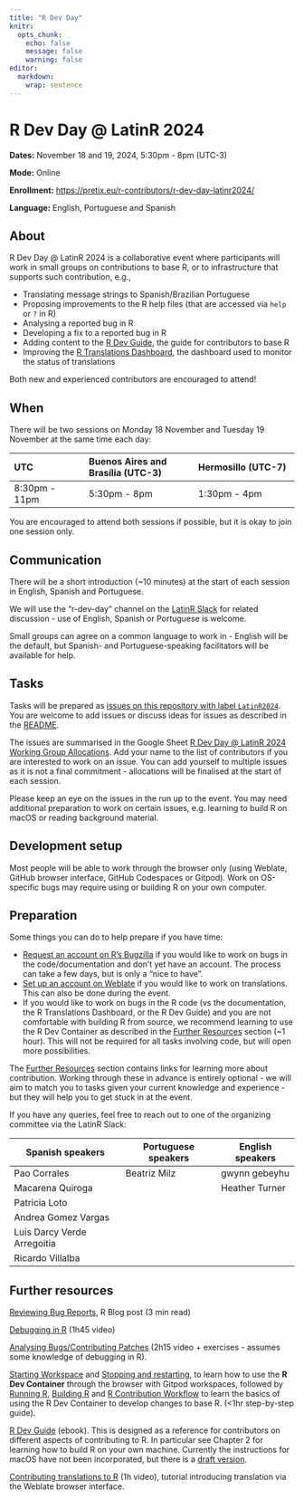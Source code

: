 ```yaml
---
title: "R Dev Day"
knitr:
  opts_chunk:
    echo: false
    message: false
    warning: false
editor: 
  markdown: 
    wrap: sentence
---
```


# R Dev Day \@ LatinR 2024

**Dates:** November 18 and 19, 2024, 5:30pm - 8pm (UTC-3)

**Mode:** Online

**Enrollment:** <https://pretix.eu/r-contributors/r-dev-day-latinr2024/>

**Language:** English, Portuguese and Spanish

## About

R Dev Day \@ LatinR 2024 is a collaborative event where participants will work in small groups on contributions to base R, or to infrastructure that supports such contribution, e.g.,

-   Translating message strings to Spanish/Brazilian Portuguese
-   Proposing improvements to the R help files (that are accessed via `help` or `?` in R)
-   Analysing a reported bug in R
-   Developing a fix to a reported bug in R
-   Adding content to the [R Dev Guide](https://contributor.r-project.org/rdevguide/), the guide for contributors to base R
-   Improving the [R Translations Dashboard](https://contributor.r-project.org/translations-dashboard/), the dashboard used to monitor the status of translations

Both new and experienced contributors are encouraged to attend!

## When

There will be two sessions on Monday 18 November and Tuesday 19 November at the same time each day:

| UTC           | Buenos Aires and Brasília (UTC-3) | Hermosillo (UTC-7) |
|:--------------|:---------------------|:-------------------|
| 8:30pm - 11pm | 5:30pm - 8pm         | 1:30pm - 4pm       |

You are encouraged to attend both sessions if possible, but it is okay to join one session only.

## Communication

There will be a short introduction (\~10 minutes) at the start of each session in English, Spanish and Portuguese.

We will use the "r-dev-day" channel on the [LatinR Slack](https://join.slack.com/t/latin-r/shared_invite/zt-2tespojdh-OpXaVcnzOY_SETtv9hqRSQ) for related discussion - use of English, Spanish or Portuguese is welcome.

Small groups can agree on a common language to work in - English will be the default, but Spanish- and Portuguese-speaking facilitators will be available for help.

## Tasks

Tasks will be prepared as [issues on this repository with label `LatinR2024`](https://github.com/r-devel/r-dev-day/issues?q=is%3Aissue+is%3Aopen+label%3A"LatinR+2024").
You are welcome to add issues or discuss ideas for issues as described in the [README](https://github.com/r-devel/r-dev-day/blob/main/README.md).

The issues are summarised in the Google Sheet [R Dev Day \@ LatinR 2024 Working Group Allocations](https://docs.google.com/spreadsheets/d/1Nuwusm7Xgwpw54KZnnrnNVT9vPkOk2qmromBEbYNHnU/edit).
Add your name to the list of contributors if you are interested to work on an issue.
You can add yourself to multiple issues as it is not a final commitment - allocations will be finalised at the start of each session.

Please keep an eye on the issues in the run up to the event.
You may need additional preparation to work on certain issues, e.g. learning to build R on macOS or reading background material.

## Development setup

Most people will be able to work through the browser only (using Weblate, GitHub browser interface, GitHub Codespaces or Gitpod).
Work on OS-specific bugs may require using or building R on your own computer.

## Preparation

Some things you can do to help prepare if you have time:

-   [Request an account on R's Bugzilla](https://contributor.r-project.org/rdevguide/IssueTrack.html#bugzilla-account) if you would like to work on bugs in the code/documentation and don't yet have an account. The process can take a few days, but is only a "nice to have".
-   [Set up an account on Weblate](https://translate.rx.studio/projects/r-project/) if you would like to work on translations. This can also be done during the event.
-   If you would like to work on bugs in the R code (vs the documentation, the R Translations Dashboard, or the R Dev Guide) and you are not comfortable with building R from source, we recommend learning to use the R Dev Container as described in the [Further Resources](#further-resources) section (\~1 hour). This will not be required for all tasks involving code, but will open more possibilities.

The [Further Resources](#further-resources) section contains links for learning more about contribution.
Working through these in advance is entirely optional - we will aim to match you to tasks given your current knowledge and experience - but they will help you to get stuck in at the event.

If you have any queries, feel free to reach out to one of the organizing committee via the LatinR Slack:

| Spanish speakers            | Portuguese speakers | English speakers |
|-----------------------------|---------------------|------------------|
| Pao Corrales                | Beatriz Milz        | gwynn gebeyhu    |
| Macarena Quiroga            |                     | Heather Turner   |
| Patricia Loto               |                     |                  |
| Andrea Gomez Vargas         |                     |                  |
| Luis Darcy Verde Arregoitia |                     |                  |
| Ricardo Villalba            |                     |                  |

## Further resources {#further-resources}

[Reviewing Bug Reports](https://blog.r-project.org/2019/10/09/r-can-use-your-help-reviewing-bug-reports/index.html), R Blog post (3 min read)

[Debugging in R](https://youtu.be/31kl3Y0MUWc) (1h45 video)

[Analysing Bugs/Contributing Patches](https://contributor.r-project.org/tutorials/contributing-to-r/) (2h15 video + exercises - assumes some knowledge of debugging in R).

[Starting Workspace](https://contributor.r-project.org/r-dev-env/container_setup/gitpod_workspace/workspacestart/) and [Stopping and restarting](https://contributor.r-project.org/r-dev-env/container_setup/gitpod_workspace/workspacestop_and_restart/), to learn how to use the **R Dev Container** through the browser with Gitpod workspaces, followed by [Running R](https://contributor.r-project.org/r-dev-env/tutorials/running_r/), [Building R](https://contributor.r-project.org/r-dev-env/tutorials/building_r/) and [R Contribution Workflow](https://contributor.r-project.org/r-dev-env/tutorials/contribution_workflow/) to learn the basics of using the R Dev Container to develop changes to base R.
(\<1hr step-by-step guide).

[R Dev Guide](https://contributor.r-project.org/rdevguide/) (ebook).
This is designed as a reference for contributors on different aspects of contributing to R.
In particular see Chapter 2 for learning how to build R on your own machine.
Currently the instructions for macOS have not been incorporated, but there is a [draft version](https://github.com/r-devel/rcwg/blob/main/working_documents/install_r_macos.md).

[Contributing translations to R](https://youtu.be/ABdyZW8yGS4) (1h video), tutorial introducing translation via the Weblate browser interface.
